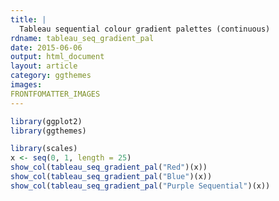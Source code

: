 ---
title: |
  Tableau sequential colour gradient palettes (continuous)
rdname: tableau_seq_gradient_pal
date: 2015-06-06
output: html_document
layout: article
category: ggthemes
images:
FRONTFOMATTER_IMAGES
---

```{r, echo = FALSE, message = FALSE}
library(ggplot2)
library(ggthemes)
```

```{r tableau_seq_gradient_pal, cache = TRUE}
library(scales)
x <- seq(0, 1, length = 25)
show_col(tableau_seq_gradient_pal("Red")(x))
show_col(tableau_seq_gradient_pal("Blue")(x))
show_col(tableau_seq_gradient_pal("Purple Sequential")(x))



```